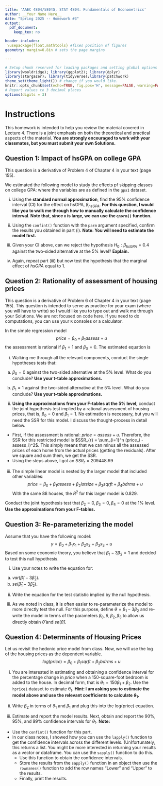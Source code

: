 ---
title: 'AAEC 4804/5804G, STAT 4804: Fundamentals of Econometrics'
author: __Your Name Here__
date: "Spring 2025 -- Homework #3" 
output: 
  pdf_document:
    keep_tex: no

header-includes:
 \usepackage{float,mathtools} #fixes position of figures
geometry: margin=0.8in # sets the page margins

---

```{r setup, include=FALSE}
# Setup chunk reserved for loading packages and setting global options
library(wooldridge); library(ggplot2); library(dplyr)
library(stargazer); library(tidyverse);library(patchwork)
theme_set(theme_light()) # change if you would like.
knitr::opts_chunk$set(echo=TRUE, fig.pos='H', message=FALSE, warning=FALSE)
# Report values to 3 decimal places
options(digits = 3)
```

# Instructions

This homework is intended to help you review the material covered in Lecture 4. There is a joint emphasis on both the theoretical and practical aspects of the material. **You are strongly encouraged to work with your classmates, but you must submit your own Solutions.**

## Question 1: Impact of hsGPA on college GPA

This question is a derivative of Problem 4 of Chapter 4 in your text (page 155).

We estimated the following model to study the effects pf skipping classes on college GPA:
\begin{align*}
\widehat{colGPA} &= \underset{(0.33)}{1.39} + \underset{(0.094)}{0.412} hsGPA + \underset{(0.011)}{0.015} ACT - \underset{(0.026)}{0.083} skipped\\
n &= 141, \quad R^2 = 0.234
\end{align*}
where the variables are as defined in the `gpa1` dataset.

(i) Using the **standard normal approximation**, find the 95% confidence interval (CI) for the effect on hsGPA, $\beta_{hsGPA}$. **For this question, I would like you to walk me through how to manually calculate the confidence interval. Note that, since `n` is large, we can use the `qnorm()` function.**


(ii) Using the `confint()` function with the `parm` argument specified, confirm the results you obtained in part (i). **Note: You will need to estimate the model first.**


(iii) Given your CI above, can we reject the hypothesis $H_0: \beta_{hsGPA}= 0.4$ against the two-sided alternative at the 5% level? **Explain.**


(iv) Again, repeat part (iii) but now test the hypothesis that the marginal effect of $hsGPA$ equal to 1.


\newpage
## Question 2: Rationality of assessment of housing prices

This question is a derivative of Problem 6 of Chapter 4 in your text (page 155). This question is intended to serve as practice for your exam (where you will have to write) so I would like you to type out and walk me through your Solutions. We are not focused on code here. If you need to do computations, you can use your `R` consoles or a calculator.

In the simple regression model
$$price = \beta_0 + \beta_1 assess + u$$
the assessment is rational if $\beta_1 = 1$ and $\beta_0 = 0$. The estimated equation is
\begin{align*}
\widehat{price} &= \underset{(16.27)}{-14.47} + \underset{(0.049)}{0.976} assess\\
n &= 88, \; SSR = 165,644.51, \; R^2 = 0.820
\end{align*}

(i) Walking me through all the relevant components, conduct the single hypotheses tests that: 

(a) $\beta_0 = 0$ against the two-sided alternative at the 5% level. What do you conclude? **Use your t-table approximations.**


(b) $\beta_1 = 1$ against the two-sided alternative at the 5% level. What do you conclude? **Use your t-table approximations.**


(ii) **Using the approximations from your F-tables at the 5% level**, conduct the joint hypothesis test implied by a rational assessment of housing prices, that is, $\beta_0 = 0$ and $\beta_1 = 1$. No estimation is necessary, but you will need the SSR for this model. I discuss the thought-process in detail below.

  - First, if the assessment is rational: $price = assess + u$. Therefore, the SSR for this restricted  model is $SSR_{r} = \sum_{i=1}^n (price_i - assess_i)^2$. This simply means that we can minus all the assessed prices of each home from the actual prices (getting the residuals). After we square and sum them, we get the SSR.   
  - Using the steps above, I got an $SSR_r = 209448.99$
  


(iii) The simple linear model is nested by the larger model that included other variables:
$$price = \beta_0 + \beta_1 assess + \beta_2 lotsize  + \beta_3 sqrft + \beta_4 bdrms + u$$
With the same 88 houses, the $R^2$ for this larger model is 0.829.

Conduct the joint hypothesis test that $\beta_2 = 0, \beta_3 = 0, \beta_4 = 0$ at the 1% level. **Use the approximations from your F-tables.**



\newpage
## Question 3: Re-parameterizing the model

Assume that you have the following model:
$$y = \beta_0 + \beta_1 x_1 + \beta_2 x_2 + \beta_3 x_3 + u$$
Based on some economic theory, you believe that $\beta_1 - 3\beta_2 = 1$ and decided to test this null hypothesis.

(i) Use your notes to write the equation for:
(a) $var\big(\hat{\beta}_1 - 3\hat{\beta}_2\big)$.
(b) $se\big(\hat{\beta}_1 - 3\hat{\beta}_2\big)$.



(ii) Write the equation for the test statistic implied by the null hypothesis.



(iii) As we noted in class, it is often easier to re-parameterize the model to more directly test the null. For this purpose, define $\theta = \beta_1 - 3\beta_2$ and re-write the model in terms of the parameters $\beta_0, \theta, \beta_2, \beta_3$ to allow us directly obtain $\hat{\theta}$ and $se(\hat{\theta})$. 



\newpage

## Question 4: Determinants of Housing Prices

Let us revisit the hedonic price model from class. Now, we will use the log of the housing prices as the dependent variable.
$$log(price) = \beta_0 + \beta_1 sqrft + \beta_2 bdrms + u$$

(i) You are interested in estimating and obtaining a confidence interval for the percentage change in $price$ when a 150-square-foot bedroom is added to the house. In decimal form, that is $\theta_1 = 150\beta_1 + \beta_2$. Use the `hprice1` dataset to estimate $\theta_1$.
**Hint: I am asking you to estimate the model above and use the relevant coefficients to calculate $\theta_1$.**



(ii) Write $\beta_2$ in terms of $\theta_1$ and $\beta_1$ and plug this into the log(price) equation.



(iii) Estimate and report the model results. Next, obtain and report the 90%, 95%, and 99% confidence intervals for $\theta_1$. 
**Note:**
- Use the `confint()` function for this part. 
- In our class notes, I showed how you can use the `lapply()` function to get the confidence intervals across the different levels. (Un)fortunately, this returns a list. You might be more interested in returning your results as a vector or dataframe. You can use the `sapply()` function to do this. 
  - Use this function to obtain the confidence intervals.
  - Store the results from the `sapply()` function in an object then use the `rownames()` function to add the row names "Lower" and "Upper" to the results.
  - Finally, print the results.






